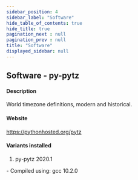 ```yaml
---
sidebar_position: 4
sidebar_label: "Software"
hide_table_of_contents: true
hide_title: true
pagination_next : null
pagination_prev : null
title: "Software"
displayed_sidebar: null
---
```


## Software - py-pytz


#### Description
World timezone definitions, modern and historical.

#### Website
https://pythonhosted.org/pytz

#### Variants installed
1. py-pytz 2020.1
<div class="ul-circle">
    - Compiled using: gcc 10.2.0
</div>


